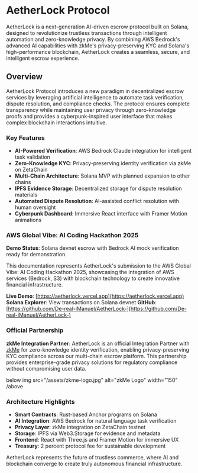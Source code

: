 # AetherLock Protocol

AetherLock is a next-generation AI-driven escrow protocol built on Solana, designed to revolutionize trustless transactions through intelligent automation and zero-knowledge privacy. By combining AWS Bedrock's advanced AI capabilities with zkMe's privacy-preserving KYC and Solana's high-performance blockchain, AetherLock creates a seamless, secure, and intelligent escrow experience.

## Overview

AetherLock Protocol introduces a new paradigm in decentralized escrow services by leveraging artificial intelligence to automate task verification, dispute resolution, and compliance checks. The protocol ensures complete transparency while maintaining user privacy through zero-knowledge proofs and provides a cyberpunk-inspired user interface that makes complex blockchain interactions intuitive.

### Key Features

- **AI-Powered Verification**: AWS Bedrock Claude integration for intelligent task validation
- **Zero-Knowledge KYC**: Privacy-preserving identity verification via zkMe on ZetaChain
- **Multi-Chain Architecture**: Solana MVP with planned expansion to other chains
- **IPFS Evidence Storage**: Decentralized storage for dispute resolution materials
- **Automated Dispute Resolution**: AI-assisted conflict resolution with human oversight
- **Cyberpunk Dashboard**: Immersive React interface with Framer Motion animations

### AWS Global Vibe: AI Coding Hackathon 2025

**Demo Status**: Solana devnet escrow with Bedrock AI mock verification ready for demonstration.

This documentation represents AetherLock's submission to the AWS Global Vibe: AI Coding Hackathon 2025, showcasing the integration of AWS services (Bedrock, S3) with blockchain technology to create innovative financial infrastructure.

**Live Demo**: [https://aetherlock.vercel.app](https://aetherlock.vercel.app)
**Solana Explorer**: View transactions on Solana devnet
**GitHub**: [https://github.com/De-real-iManuel/AetherLock-](https://github.com/De-real-iManuel/AetherLock-)

### Official Partnership

**zkMe Integration Partner**: AetherLock is an official Integration Partner with [zkMe](https://zkme.org) for zero-knowledge identity verification, enabling privacy-preserving KYC compliance across our multi-chain escrow platform. This partnership provides enterprise-grade privacy solutions for regulatory compliance without compromising user data.

below img src="/assets/zkme-logo.jpg" alt="zkMe Logo" width="150" /above 

### Architecture Highlights

- **Smart Contracts**: Rust-based Anchor programs on Solana
- **AI Integration**: AWS Bedrock for natural language task verification
- **Privacy Layer**: zkMe integration on ZetaChain testnet
- **Storage**: IPFS via Web3.Storage for evidence and metadata
- **Frontend**: React with Three.js and Framer Motion for immersive UX
- **Treasury**: 2 percent protocol fee for sustainable development

AetherLock represents the future of trustless commerce, where AI and blockchain converge to create truly autonomous financial infrastructure.